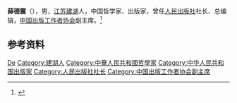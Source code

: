 '''薛德震'''（{{bd|1932年|}}），男，[[江苏|江苏]][[建湖县|建湖]]人，中国哲学家、出版家，曾任[[人民出版社|人民出版社]]社长、总编辑，[[中国出版工作者协会|中国出版工作者协会]]副主席。<ref>{{Cite book|title=中华当代文化名人大辞典|author=张品兴, 殷登祥, 陈有进等主编|publisher=中国广播电视出版社|year=1992|isbn=9787504315137|location=北京|pages=}}</ref>

== 参考资料 ==
{{reflist}}

{{中国人物小作品}}
{{Navboxes
| title  = 薛德震在[[中国出版协会|中国出版协会]]的职务
| list1  =
{{中国出版工作者协会第三届理事会}}
}}

{{Authority control}}
{{DEFAULTSORT:Xue薛}}
[[Category:薛姓|De]]
[[Category:建湖人|Category:建湖人]]
[[Category:中華人民共和國哲學家|Category:中華人民共和國哲學家]]
[[Category:中华人民共和国出版家|Category:中华人民共和国出版家]]
[[Category:人民出版社社长|Category:人民出版社社长]]
[[Category:中国出版工作者协会副主席|Category:中国出版工作者协会副主席]]